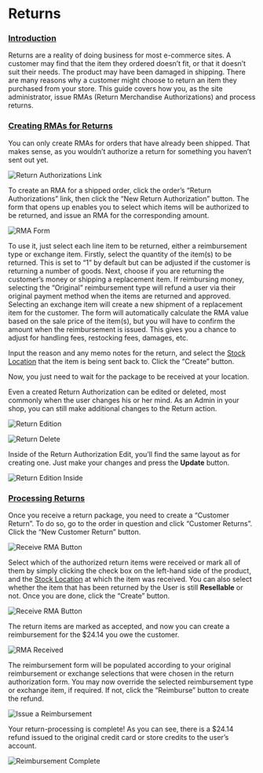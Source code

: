 # Returns

### [Introduction](returns.md#introduction) <a id="introduction"></a>

Returns are a reality of doing business for most e-commerce sites. A customer may find that the item they ordered doesn’t fit, or that it doesn’t suit their needs. The product may have been damaged in shipping. There are many reasons why a customer might choose to return an item they purchased from your store. This guide covers how you, as the site administrator, issue RMAs \(Return Merchandise Authorizations\) and process returns.

### [Creating RMAs for Returns](returns.md#creating-rm-as-for-returns) <a id="creating-rm-as-for-returns"></a>

You can only create RMAs for orders that have already been shipped. That makes sense, as you wouldn’t authorize a return for something you haven’t sent out yet.

![Return Authorizations Link](..//images/image%20%2885%29.png)

To create an RMA for a shipped order, click the order’s “Return Authorizations” link, then click the “New Return Authorization” button. The form that opens up enables you to select which items will be authorized to be returned, and issue an RMA for the corresponding amount.

![RMA Form](..//images/image%20%2890%29.png)

To use it, just select each line item to be returned, either a reimbursement type or exchange item. Firstly, select the quantity of the item\(s\) to be returned. This is set to “1” by default but can be adjusted if the customer is returning a number of goods. Next, choose if you are returning the customer’s money or shipping a replacement item. If reimbursing money, selecting the “Original” reimbursement type will refund a user via their original payment method when the items are returned and approved. Selecting an exchange item will create a new shipment of a replacement item for the customer. The form will automatically calculate the RMA value based on the sale price of the item\(s\), but you will have to confirm the amount when the reimbursement is issued. This gives you a chance to adjust for handling fees, restocking fees, damages, etc.

Input the reason and any memo notes for the return, and select the [Stock Location](../configuration/inventory.md#stock-movements) that the item is being sent back to. Click the “Create” button.

Now, you just need to wait for the package to be received at your location.

Even a created Return Authorization can be edited or deleted, most commonly when the user changes his or her mind. As an Admin in your shop, you can still make additional changes to the Return action.

![Return Edition](..//images/image%20%28101%29.png)

![Return Delete](..//images/image%20%28106%29.png)

Inside of the Return Authorization Edit, you’ll find the same layout as for creating one. Just make your changes and press the **Update** button.

![Return Edition Inside](..//images/image%20%28104%29.png)

### [Processing Returns](returns.md#processing-returns) <a id="processing-returns"></a>

Once you receive a return package, you need to create a “Customer Return”. To do so, go to the order in question and click “Customer Returns”. Click the “New Customer Return” button.

![Receive RMA Button](..//images/image%20%2889%29.png)

Select which of the authorized return items were received or mark all of them by simply clicking the check box on the left-hand side of the product, and the [Stock Location](../products/creating-a-new-product.md) at which the item was received. You can also select whether the item that has been returned by the User is still **Resellable** or not. Once you are done, click the “Create” button.

![Receive RMA Button](..//images/image%20%28107%29.png)

The return items are marked as accepted, and now you can create a reimbursement for the $24.14 you owe the customer.

![RMA Received](..//images/image%20%2893%29.png)

The reimbursement form will be populated according to your original reimbursement or exchange selections that were chosen in the return authorization form. You may now override the selected reimbursement type or exchange item, if required. If not, click the “Reimburse” button to create the refund.

![Issue a Reimbursement](..//images/image%20%2894%29.png)

Your return-processing is complete! As you can see, there is a $24.14 refund issued to the original credit card or store credits to the user’s account.

![Reimbursement Complete](..//images/image%20%2899%29.png)

